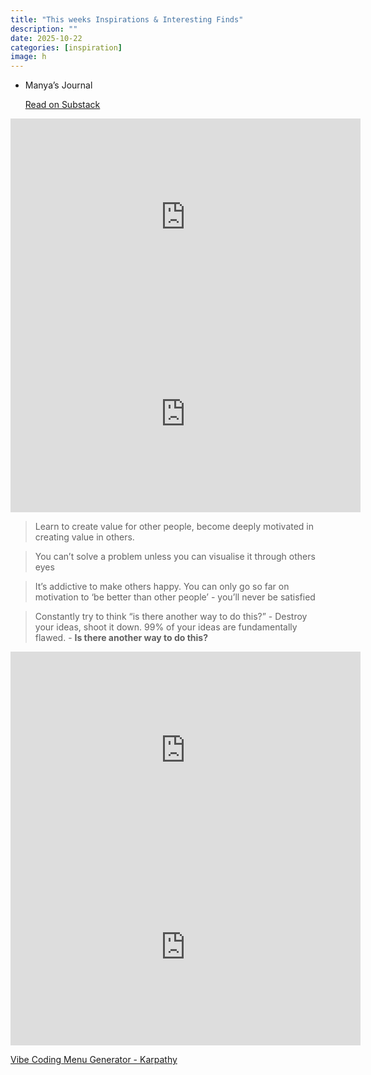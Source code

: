 ```yaml
---
title: "This weeks Inspirations & Interesting Finds"
description: ""
date: 2025-10-22
categories: [inspiration]
image: h
---
```


<div class="substack-post-embed"><p lang="en"></p><p> - Manya's Journal</p><a data-comment-link href="https://substack.com/@manyarajlaxmi/note/c-164145961">Read on Substack</a></div><script async src="https://substack.com/embedjs/embed.js" charset="utf-8"></script>

<iframe width="560" height="315" src="https://www.youtube.com/embed/AF3XJT9YKpM?si=_bLWKtjil2uZhxrS" title="YouTube video player" frameborder="0" allow="accelerometer; autoplay; clipboard-write; encrypted-media; gyroscope; picture-in-picture; web-share" referrerpolicy="strict-origin-when-cross-origin" allowfullscreen></iframe>

<iframe width="560" height="315" src="https://www.youtube.com/embed/xWYb7tImErI?si=8BlGf9RY_ToyjhsE" title="YouTube video player" frameborder="0" allow="accelerometer; autoplay; clipboard-write; encrypted-media; gyroscope; picture-in-picture; web-share" referrerpolicy="strict-origin-when-cross-origin" allowfullscreen></iframe>

> Learn to create value for other people, become deeply motivated in creating value in others.

> You can't solve a problem unless you can visualise it through others eyes

> It's addictive to make others happy. You can only go so far on motivation to 'be better than other people' - you'll never be satisfied

> Constantly try to think "is there another way to do this?" - Destroy your ideas, shoot it down. 99% of your ideas are fundamentally flawed. - **Is there another way to do this?**

<iframe width="560" height="315" src="https://www.youtube.com/embed/FwFduRA_L6Q?si=8ieLHvWo7Q1cgRpR" title="YouTube video player" frameborder="0" allow="accelerometer; autoplay; clipboard-write; encrypted-media; gyroscope; picture-in-picture; web-share" referrerpolicy="strict-origin-when-cross-origin" allowfullscreen>
</iframe>

<iframe width="560" height="315" src="https://www.youtube.com/embed/wawMjJUCMVw?si=Iih05eF_lhTGGxMX&amp;start=95" title="YouTube video player" frameborder="0" allow="accelerometer; autoplay; clipboard-write; encrypted-media; gyroscope; picture-in-picture; web-share" referrerpolicy="strict-origin-when-cross-origin" allowfullscreen></iframe>

[Vibe Coding Menu Generator - Karpathy](https://karpathy.bearblog.dev/vibe-coding-menugen/)